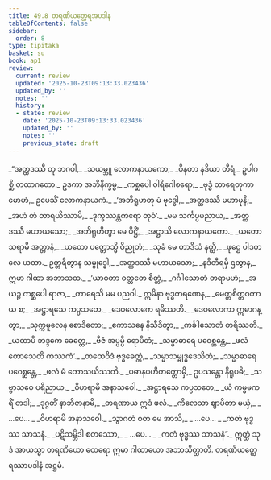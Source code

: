 ```yaml
---
title: 49.8 တရဏိယတ္ထေရအပဒါန
tableOfContents: false
sidebar:
  order: 8
type: tipitaka
basket: su
book: ap1
review:
  current: review
  updated: '2025-10-23T09:13:33.023436'
  updated_by: ''
  notes: ''
  history:
  - state: review
    date: '2025-10-23T09:13:33.023436'
    updated_by: ''
    notes: ''
    previous_state: draft
---
```



<ReviewStatus review={frontmatter.review} showDetails={true} />

<HypothesisAnnotation frontmatter={frontmatter} />

<DynamicBreadcrumb />

<Division number="148" book="ap1" e="ch" v="20" p="441">

<Paragraph number="6347" type="verses" book="ap1">
_“အတ္ထဒဿီ တု ဘဂဝါ,_  
_သယမ္ဘူ လောကနာယကော;_  
_ဝိနတာ နဒိယာ တီရံ,_  
ဥပါဂစ္ဆိ တထာဂတော._  

</Paragraph>

</Division>
<Division number="149" book="ap1" e="ch" v="20" p="441">

<Paragraph number="6348" book="ap1">
ဥဒကာ အဘိနိက္ခမ္မ,_  
_ကစ္ဆပေါ ဝါရိဂေါစရော;_  
_ဗုဒ္ဓံ တာရေတုကာမောဟံ,_  
ဥပေသိံ လောကနာယကံ._  

</Paragraph>

</Division>
<Division number="150" book="ap1" e="ch" v="20" p="441">

<Paragraph number="6349" type="verses" book="ap1">
_‘အဘိရူဟတု မံ ဗုဒ္ဓေါ,_  
_အတ္ထဒဿီ မဟာမုနိ;_  
_အဟံ တံ တာရယိဿာမိ,_  
_ဒုက္ခဿန္တကရော တုဝံ’._  

</Paragraph>

</Division>
<Division number="151" book="ap1" e="ch" v="20" p="441">

<Paragraph number="6350" type="verses" book="ap1">
_မမ သင်္ကပ္ပမညာယ,_  
_အတ္ထဒဿီ မဟာယသော;_  
_အဘိရူဟိတွာ မေ ပိဋ္ဌိံ,_  
_အဋ္ဌာသိ လောကနာယကော._  

</Paragraph>

</Division>
<Division number="152" book="ap1" e="ch" v="20" p="441">

<Paragraph number="6351" type="verses" book="ap1">
_ယတော သရာမိ အတ္တာနံ,_  
_ယတော ပတ္တောသ္မိ ဝိညုတံ;_  
_သုခံ မေ တာဒိသံ နတ္ထိ,_  
_ဖုဋ္ဌေ ပါဒတလေ ယထာ._  

</Paragraph>

</Division>
<Division number="153" book="ap1" e="ch" v="20" p="441">

<Paragraph number="6352" book="ap1">
ဥတ္တရိတွာန သမ္ဗုဒ္ဓေါ,_  
_အတ္ထဒဿီ မဟာယသော;_  
_နဒိတီရမှိ ဌတွာန,_  
ဣမာ ဂါထာ အဘာသထ._  

</Paragraph>

</Division>
<Division number="154" book="ap1" e="ch" v="20" p="442">

<Paragraph number="6353" type="verses" book="ap1">
_‘ယာဝတာ ဝတ္တတေ စိတ္တံ,_  
_ဂင်္ဂါသောတံ တရာမဟံ;_  
_အယဉ္စ ကစ္ဆပေါ ရာဇာ,_  
_တာရေသိ မမ ပညဝါ._  

</Paragraph>

</Division>
<Division number="155" book="ap1" e="ch" v="20" p="442">

<Paragraph number="6354" type="verses" book="ap1">
ဣမိနာ ဗုဒ္ဓတရဏေန,_  
_မေတ္တစိတ္တဝတာယ စ;_  
_အဋ္ဌာရသေ ကပ္ပသတေ,_  
_ဒေဝလောကေ ရမိဿတိ._  

</Paragraph>

</Division>
<Division number="156" book="ap1" e="ch" v="20" p="442">

<Paragraph number="6355" type="verses" book="ap1">
_ဒေဝလောကာ ဣဓာဂန္တွာ,_  
_သုက္ကမူလေန စောဒိတော;_  
_ဧကာသနေ နိသီဒိတွာ,_  
_ကင်္ခါသောတံ တရိဿတိ._  

</Paragraph>

</Division>
<Division number="157" book="ap1" e="ch" v="20" p="442">

<Paragraph number="6356" type="verses" book="ap1">
_ယထာပိ ဘဒ္ဒကေ ခေတ္တေ,_  
_ဗီဇံ အပ္ပမ္ပိ ရောပိတံ;_  
_သမ္မာဓာရေ ပဝေစ္ဆန္တေ,_  
_ဖလံ တောသေတိ ကဿကံ’._  

</Paragraph>

</Division>
<Division number="158" book="ap1" e="ch" v="20" p="442">

<Paragraph number="6357" type="verses" book="ap1">
_တထေဝိဒံ ဗုဒ္ဓခေတ္တံ,_  
_သမ္မာသမ္ဗုဒ္ဓဒေသိတံ;_  
_သမ္မာဓာရေ ပဝေစ္ဆန္တေ,_  
_ဖလံ မံ တောသယိဿတိ._  

</Paragraph>

</Division>
<Division number="159" book="ap1" e="ch" v="20" p="442">

<Paragraph number="6358" type="verses" book="ap1">
_ပဓာနပဟိတတ္တောမှိ,_  
ဥပသန္တော နိရူပဓိ;_  
_သဗ္ဗာသဝေ ပရိညာယ,_  
_ဝိဟရာမိ အနာသဝေါ._  

</Paragraph>

</Division>
<Division number="160" book="ap1" e="ch" v="20" p="442">

<Paragraph number="6359" type="verses" book="ap1">
_အဋ္ဌာရသေ ကပ္ပသတေ,_  
_ယံ ကမ္မမကရိံ တဒါ;_  
_ဒုဂ္ဂတိံ နာဘိဇာနာမိ,_  
_တရဏာယ ဣဒံ ဖလံ._  

</Paragraph>

</Division>
<Division number="161" book="ap1" e="ch" v="20" p="442">

<Paragraph number="6360" type="verses" book="ap1">
_ကိလေသာ ဈာပိတာ မယှံ,_  
_ …ပေ… _  
_ဝိဟရာမိ အနာသဝေါ._  

</Paragraph>

</Division>
<Division number="162" book="ap1" e="ch" v="20" p="442">

<Paragraph number="6361" type="verses" book="ap1">
_သွာဂတံ ဝတ မေ အာသိ,_  
_ …ပေ… _  
_ကတံ ဗုဒ္ဓဿ သာသနံ._  

</Paragraph>

</Division>
<Division number="163" book="ap1" e="ch" v="20" p="442">

<Paragraph number="6362" type="verses" book="ap1">
_ပဋိသမ္ဘိဒါ စတဿော,_  
_ …ပေ… _  
_ကတံ ဗုဒ္ဓဿ သာသနံ”._  

</Paragraph>

<Paragraph number="6363" book="ap1">
ဣတ္ထံ သုဒံ အာယသ္မာ တရဏိယော ထေရော ဣမာ ဂါထာယော အဘာသိတ္ထာတိ.

</Paragraph>
</Division>

<Paragraph number="6364" type="center" book="ap1">
တရဏိယတ္ထေရဿာပဒါနံ အဋ္ဌမံ.
</Paragraph>